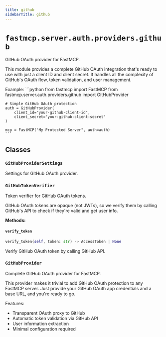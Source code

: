 ```yaml
---
title: github
sidebarTitle: github
---
```


# `fastmcp.server.auth.providers.github`


GitHub OAuth provider for FastMCP.

This module provides a complete GitHub OAuth integration that's ready to use
with just a client ID and client secret. It handles all the complexity of
GitHub's OAuth flow, token validation, and user management.

Example:
    ```python
    from fastmcp import FastMCP
    from fastmcp.server.auth.providers.github import GitHubProvider

    # Simple GitHub OAuth protection
    auth = GitHubProvider(
        client_id="your-github-client-id",
        client_secret="your-github-client-secret"
    )

    mcp = FastMCP("My Protected Server", auth=auth)
    ```


## Classes

### `GitHubProviderSettings` <sup><a href="https://github.com/jlowin/fastmcp/blob/main/src/fastmcp/server/auth/providers/github.py#L39" target="_blank"><Icon icon="github" style="width: 14px; height: 14px;" /></a></sup>


Settings for GitHub OAuth provider.


### `GitHubTokenVerifier` <sup><a href="https://github.com/jlowin/fastmcp/blob/main/src/fastmcp/server/auth/providers/github.py#L62" target="_blank"><Icon icon="github" style="width: 14px; height: 14px;" /></a></sup>


Token verifier for GitHub OAuth tokens.

GitHub OAuth tokens are opaque (not JWTs), so we verify them
by calling GitHub's API to check if they're valid and get user info.


**Methods:**

#### `verify_token` <sup><a href="https://github.com/jlowin/fastmcp/blob/main/src/fastmcp/server/auth/providers/github.py#L84" target="_blank"><Icon icon="github" style="width: 14px; height: 14px;" /></a></sup>

```python
verify_token(self, token: str) -> AccessToken | None
```

Verify GitHub OAuth token by calling GitHub API.


### `GitHubProvider` <sup><a href="https://github.com/jlowin/fastmcp/blob/main/src/fastmcp/server/auth/providers/github.py#L167" target="_blank"><Icon icon="github" style="width: 14px; height: 14px;" /></a></sup>


Complete GitHub OAuth provider for FastMCP.

This provider makes it trivial to add GitHub OAuth protection to any
FastMCP server. Just provide your GitHub OAuth app credentials and
a base URL, and you're ready to go.

Features:
- Transparent OAuth proxy to GitHub
- Automatic token validation via GitHub API
- User information extraction
- Minimal configuration required

